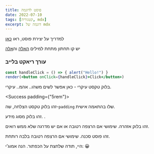 ```yaml
---
title: פוסט לדוגמה
date: 2022-07-10
tags: [קטגוריה, mdx]
excerpt: דוגמה של mdx
---
```


<Warning>

למדריך על יצירת פוסט, ראו [כאן](https://gatsby-blog-mdx.now.sh/2020/05/3-create-post)

</Warning>

<!-- Underline -->

יש קו תחתון מתחת למילים <u>האלה</u> וה<u>אלה</u>

<!-- React Live Editor -->

### עורך ריאקט בלייב

```jsx react-live
const handleClick = () => { alert("Hello!") }
render(<button onClick={handleClick}>Click</button>)
```

<!-- Text Blocks -->

<Primary>

בלוק טקסט עיקרי - כאן אפשר לשים משהו.. אהמ.. עיקרי.

</Primary>

<!-- Text Block with padding specified -->

<Success padding={"5rem"}>

זהו בלוק טקסט הצלחה, שה-`padding` שלו בהתאמה אישית.

</Success>

<Info>

זהו בלוק מסוג מידע. .

</Info>

<Warning>

זהו בלוק אזהרה. שימושי אם הרצפה רטובה או אם יש מדרגה שלא ממש רואים.

</Warning>

<Danger>

זהו פוסט סכנה. שימושי אם הרצפה רטובה בלבה רותחת.

</Danger>

<!-- Collapsable Component -->

<Collapsable title="לחץ כאן" titleSize="2rem">

היי, תודה שלחצת על הכפתור. הנה אמוג'י: :grinning:

</Collapsable>